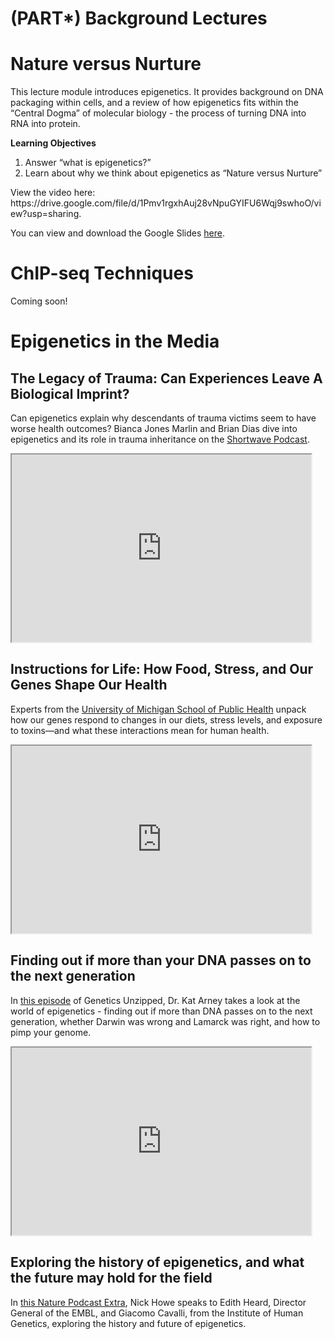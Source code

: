 # (PART\*) Background Lectures {-}

# Nature versus Nurture

This lecture module introduces epigenetics. It provides background on DNA packaging within cells, and a review of how epigenetics fits within the "Central Dogma" of molecular biology - the process of turning DNA into RNA into protein.

**Learning Objectives**

1. Answer “what is epigenetics?”
1. Learn about why we think about epigenetics as "Nature versus Nurture"

View the video here: https://drive.google.com/file/d/1Pmv1rgxhAuj28vNpuGYIFU6Wqj9swhoO/view?usp=sharing.

<!-- <iframe width="560" height="315" src="https://drive.google.com/file/d/1k1ruxiIQGj7U2G2RzE7NooopmSAURG_Q/view?usp=sharing" title="YouTube video player" frameborder="0" allow="accelerometer; autoplay; clipboard-write; encrypted-media; gyroscope; picture-in-picture" allowfullscreen></iframe> -->

You can view and download the Google Slides [here](https://docs.google.com/presentation/d/1dDTvTYIen7xLn4fKuBTrbrjhlEt27MVDbslmnnwsTLA/edit?usp=sharing).

# ChIP-seq Techniques

Coming soon!

# Epigenetics in the Media

## The Legacy of Trauma: Can Experiences Leave A Biological Imprint?

Can epigenetics explain why descendants of trauma victims seem to have worse health outcomes? Bianca Jones Marlin and Brian Dias dive into epigenetics and its role in trauma inheritance on the [Shortwave Podcast](https://www.npr.org/2020/12/16/947232031/the-legacy-of-trauma-can-experiences-leave-a-biological-imprint). 

<iframe id="inlineFrameExample"
    title="Inline Frame Example"
    width=95%
    height=300
    src="https://www.npr.org/2020/12/16/947232031/the-legacy-of-trauma-can-experiences-leave-a-biological-imprint">
</iframe>

## Instructions for Life: How Food, Stress, and Our Genes Shape Our Health

Experts from the [University of Michigan School of Public Health](https://sph.umich.edu/podcast/season2/epigenetics.html) unpack how our genes respond to changes in our diets, stress levels, and exposure to toxins—and what these interactions mean for human health. 

<iframe id="inlineFrameExample"
    title="Inline Frame Example"
    width=95%
    height=300
    src="https://sph.umich.edu/podcast/season2/epigenetics.html">
</iframe>

## Finding out if more than your DNA passes on to the next generation

In [this episode](https://geneticsunzipped.com/blog/2020/7/16/s315-pimp-my-genome-the-wonderful-world-of-epigenetics) of Genetics Unzipped, Dr. Kat Arney takes a look at the world of epigenetics - finding out if more than DNA passes on to the next generation, whether Darwin was wrong and Lamarck was right, and how to pimp your genome.

<iframe id="inlineFrameExample"
    title="Inline Frame Example"
    width=95%
    height=300
    src="https://geneticsunzipped.com/blog/2020/7/16/s315-pimp-my-genome-the-wonderful-world-of-epigenetics">
</iframe>

## Exploring the history of epigenetics, and what the future may hold for the field

In [this Nature Podcast Extra](https://www.nature.com/articles/d41586-019-03877-7), Nick Howe speaks to Edith Heard, Director General of the EMBL, and Giacomo Cavalli, from the Institute of Human Genetics, exploring the history and future of epigenetics.
